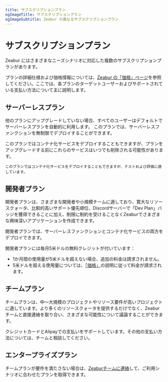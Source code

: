 ```yaml
---
title: サブスクリプションプラン
ogImageTitle: サブスクリプションプラン
ogImageSubtitle: Zeabur の異なるサブスクリプションプラン
---
```



# サブスクリプションプラン

Zeabur にはさまざまなニーズシナリオに対応した複数のサブスクリプションプランがあります。

プランの詳細仕様および価格情報については、[Zeabur の「価格」ページ](https://zeabur.com/zh-TW/pricing)を参照してください。ここでは、各プランのターゲットユーザーおよびサポートされている支払い方法について主に説明します。

## サーバーレスプラン

他のプランにアップグレードしていない場合、すべてのユーザーはデフォルトでサーバーレスプランを自動的に利用します。
このプランでは、サーバーレスファンクションを無制限でデプロイすることができます。

<Callout>
    このプランではコンテナ化サービスをデプロイすることもできますが、プランをアップグレードする前にこれらのサービスはいつでも削除される可能性があります。

    このプランではコンテナ化サービスをデプロイすることもできますが、テストおよび評価に適しています。

</Callout>

## 開発者プラン

開発者プランは、さまざまな開発者や小規模チームに適しており、寛大なリソースクォータ、比較的高いサポート優先順位、Discordサーバーで「Dev Plan」バッジを獲得できることに加え、制限に制約を受けることなくZeaburでさまざまな興味深いアプリケーションを作成できます。

開発者プランでは、サーバーレスファンクションとコンテナ化サービスの両方をデプロイできます。

開発者プランには毎月5米ドルの無料クレジットが付いています：

- 1か月間の使用量が5米ドルを超えない場合、追加の料金は請求されません。
- 5米ドルを超える使用量については、[「価格」](./pricing)の説明に従って料金が請求されます。

## チームプラン

チームプランは、中〜大規模のプロジェクトやリソース要件が高いプロジェクトに適しています。より多くのリソースクォータを提供するだけでなく、Zeaburチームと直接連絡を取り合い、さまざまな可能性について議論することができます。

クレジットカードとAlipayでの支払いをサポートしています。その他の支払い方法については、チームと相談してください。

## エンタープライズプラン

チームプランが要件を満たさない場合は、[Zeaburチームに連絡](mailto:contact@zeabur.com)して、ご利用シナリオに合わせたプランを取得できます。